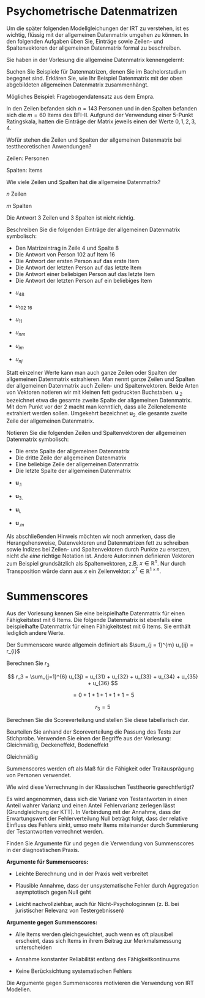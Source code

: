 # Psychometrische Datenmatrizen

Um die später folgenden Modellgleichungen der IRT zu verstehen, ist es wichtig, flüssig mit der allgemeinen Datenmatrix umgehen zu können. In den folgenden Aufgaben üben Sie, Einträge sowie Zeilen- und Spaltenvektoren der allgemeinen Datenmatrix formal zu beschreiben.

Sie haben in der Vorlesung die allgemeine Datenmatrix kennengelernt:

\begin{equation}
    \mathbf{U} = 
    \begin{bmatrix}
        u_{11} & \dots & u_{1j} & \dots & u_{1m} \\
        \vdots & \ddots & \vdots & \ddots & \vdots \\
        u_{i1} & \dots & u_{ij} & \dots & u_{im} \\
        \vdots & \ddots & \vdots & \ddots & \vdots \\
        u_{n1} & \dots & u_{nj} & \dots & u_{nm}
    \end{bmatrix}
\end{equation}

::: {.callout-aufgabe}

Suchen Sie Beispiele für Datenmatrizen, denen Sie im Bachelorstudium begegnet sind. Erklären Sie, wie Ihr Beispiel Datenmatrix mit der oben abgebildeten allgemeinen Datenmatrix zusammenhängt.

:::

::: {.callout-tip title="Lösung" collapse="true"}

Mögliches Beispiel: Fragebogendatensatz aus dem Empra. 

In den Zeilen befanden sich $n = 143$ Personen und in den Spalten befanden sich die $m = 60$ Items des BFI-II. Aufgrund der Verwendung einer 5-Punkt Ratingskala, hatten die Einträge der Matrix jeweils einen der Werte $0, 1, 2, 3, 4$.

:::

::: {.callout-aufgabe}

Wofür stehen die Zeilen und Spalten der allgemeinen Datenmatrix bei testtheoretischen Anwendungen?

:::

::: {.callout-tip title="Lösung" collapse="true"}

Zeilen: Personen

Spalten: Items

:::

::: {.callout-aufgabe}

Wie viele Zeilen und Spalten hat die allgemeine Datenmatrix?

:::

::: {.callout-tip title="Lösung" collapse="true"}

$n$ Zeilen

$m$ Spalten

Die Antwort 3 Zeilen und 3 Spalten ist nicht richtig.

:::

::: {.callout-aufgabe}

Beschreiben Sie die folgenden Einträge der allgemeinen Datenmatrix symbolisch:

- Den Matrizeintrag in Zeile $4$ und Spalte $8$
- Die Antwort von Person $102$ auf Item $16$
- Die Antwort der ersten Person auf das erste Item
- Die Antwort der letzten Person auf das letzte Item
- Die Antwort einer beliebigen Person auf das letzte Item
- Die Antwort der letzten Person auf ein beliebiges Item

:::

::: {.callout-tip title="Lösung" collapse="true"}

- $u_{48}$

- $u_{102 \hspace{4pt} 16}$

- $u_{11}$

- $u_{nm}$

- $u_{im}$

- $u_{nj}$

:::

Statt einzelner Werte kann man auch ganze Zeilen oder Spalten der allgemeinen Datenmatrix extrahieren. Man nennt ganze Zeilen und Spalten der allgemeinen Datenmatrix auch Zeilen- und Spaltenvektoren. Beide Arten von Vektoren notieren wir mit kleinen fett gedruckten Buchstaben. $\mathbf{u}_{.2}$ bezeichnet etwa die gesamte zweite Spalte der allgemeinen Datenmatrix. Mit dem Punkt vor der $2$ macht man kenntlich, dass alle Zeilenelemente extrahiert werden sollen. Umgekehrt bezeichnet $\mathbf{u}_{2.}$ die gesamte zweite Zeile der allgemeinen Datenmatrix.

Notieren Sie die folgenden Zeilen und Spaltenvektoren der allgemeinen Datenmatrix symbolisch:

::: {.callout-aufgabe}

- Die erste Spalte der allgemeinen Datenmatrix
- Die dritte Zeile der allgemeinen Datenmatrix
- Eine beliebige Zeile der allgemeinen Datenmatrix
- Die letzte Spalte der allgemeinen Datenmatrix

:::

::: {.callout-tip title="Lösung" collapse="true"}

- $\mathbf{u}_{.1}$

- $\mathbf{u}_{3.}$

- $\mathbf{u}_{i.}$

- $\mathbf{u}_{.m}$

:::

Als abschließenden Hinweis möchten wir noch anmerken, dass die Herangehensweise, Datenvektoren und Datenmatrizen fett zu schreiben sowie Indizes bei Zeilen- und Spaltenvektoren durch Punkte zu ersetzen, nicht *die eine* richtige Notation ist. Andere Autor:innen definieren Vektoren zum Beispiel grundsätzlich als Spaltenvektoren, z.B. $x \in \mathbb{R}^n$. Nur durch Transposition würde dann aus $x$ ein Zeilenvektor: $x^T \in \mathbb{R}^{1 \times n}$.

# Summenscores

Aus der Vorlesung kennen Sie eine beispielhafte Datenmatrix für einen Fähigkeitstest mit $6$ Items. Die folgende Datenmatrix ist ebenfalls eine beispielhafte Datenmatrix für einen Fähigkeitstest mit $6$ Items. Sie enthält lediglich andere Werte.

\begin{equation}
		\label{eq:databin}
		\textbf{U} = 
		\begin{bmatrix}
			1 & 1 & 1 & 1 & 1 & 1 \\
			1 & 1 & 1 & 0 & 1 & 0 \\
			0 & 1 & 1 & 1 & 1 & 1 \\
			1 & 0 & 0 & 0 & 1 & 1 \\
		\end{bmatrix}
	\end{equation}

Der Summenscore wurde allgemein definiert als $\sum_{j = 1}^{m} u_{ij} = r_{i}$

::: {.callout-aufgabe}

Berechnen Sie $r_3$

:::

::: {.callout-tip title="Lösung" collapse="true"}

$$
r_3 = \sum_{j=1}^{6} u_{3j} = u_{31} + u_{32} + u_{33} + u_{34} + u_{35} + u_{36}
$$  

$$
= 0 + 1 + 1 + 1 + 1 + 1 = 5
$$  

$$
r_3 = 5
$$

:::

::: {.callout-aufgabe}

Berechnen Sie die Scoreverteilung und stellen Sie diese tabellarisch dar.

:::

::: {.callout-tip title="Lösung" collapse="true"}

\begin{array}{c|c}
\text{Person } i & r_i = \sum_{j=1}^6 u_{ij} \\ \hline
1 & 1+1+1+1+1+1 = 6 \\
2 & 1+1+1+0+1+0 = 4 \\
3 & 0+1+1+1+1+1 = 5 \\
4 & 1+0+0+0+1+1 = 3 \\
\end{array}

\begin{array}{c|c|c|c}
r_i & 3 & 4 & 5 & 6 \\ \hline
\text{Häufigkeit} & 1 & 1 & 1 & 1 \\
\end{array}

:::

::: {.callout-aufgabe}

Beurteilen Sie anhand der Scoreverteilung die Passung des Tests zur Stichprobe. Verwenden Sie einen der Begriffe aus der Vorlesung: Gleichmäßig, Deckeneffekt, Bodeneffekt

:::

::: {.callout-tip title="Lösung" collapse="true"}

Gleichmäßig

:::

Summenscores werden oft als Maß für die Fähigkeit oder Traitausprägung von Personen verwendet. 

::: {.callout-aufgabe}

Wie wird diese Verrechnung in der Klassischen Testtheorie gerechtfertigt?

:::

::: {.callout-tip title="Lösung" collapse="true"}

Es wird angenommen, dass sich die Varianz von Testantworten in einen Anteil wahrer Varianz und einen Anteil Fehlervarianz zerlegen lässt (Grundgleichung der KTT). In Verbindung mit der Annahme, dass der Erwartungswert der Fehlerverteilung Null beträgt folgt, dass der relative Einfluss des Fehlers sinkt, umso mehr Items miteinander durch Summierung der Testantworten verrechnet werden.

:::

::: {.callout-aufgabe}
	
Finden Sie Argumente für und gegen die Verwendung von Summenscores in der diagnostischen Praxis.

:::

::: {.callout-tip title="Lösung" collapse="true"}

**Argumente für Summenscores:**

- Leichte Berechnung und in der Praxis weit verbreitet

- Plausible Annahme, dass der unsystematische Fehler durch Aggregation asymptotisch gegen Null geht

- Leicht nachvollziehbar, auch für Nicht-Psycholog:innen (z. B. bei juristischer Relevanz von Testergebnissen)

**Argumente gegen Summenscores:**

- Alle Items werden gleichgewichtet, auch wenn es oft plausibel erscheint, dass sich Items in ihrem Beitrag zur Merkmalsmessung unterscheiden

- Annahme konstanter Reliabilität entlang des Fähigkeitkontinuums

- Keine Berücksichtung systematischen Fehlers

:::

Die Argumente gegen Summenscores motivieren die Verwendung von IRT Modellen.